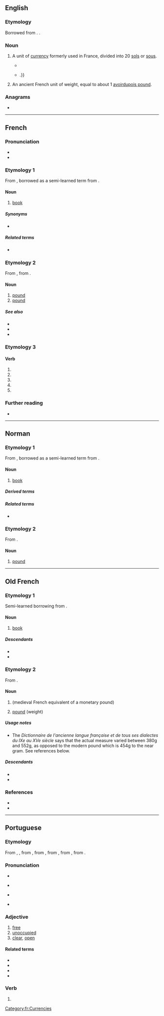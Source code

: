 {{also|livré}}
==English==
{{wikipedia|dab=livre}}

===Etymology===
Borrowed from {{bor|en|fr|livre}}. {{doublet|libra|lang=en}}.

===Noun===
{{en-noun}}

# {{lb|en|historical}} A unit of [[currency]] formerly used in France, divided into 20 [[sol]]s or [[sou]]s.
#* {{quote-book|year=1992|author={{w|Hilary Mantel}}|title=A Place of Greater Safety|publisher=Harper Perennial|year_published=2007|page=115|passage=They like to see them awarded comfortable pensions. Is it 700,000 '''livres''' a year to the Polignac family?}}
#* {{quote-book|year=2002|author={{w|Colin Jones (historian)|Colin Jones}}|title=The Great Nation|publisher=Penguin|year_published=2003|page=30|passage=He never, it should be noted, totally renounced his inheritance: a critic of the court round, he benefited to the tune of a cool two million '''livres''' a year from royal largesse {{...}}.}}
# {{lb|en|historical}} An ancient French unit of weight, equal to about 1 [[avoirdupois pound]].

===Anagrams===
* {{anagrams|en|Elvir|Liver|ervil|levir|liver|rivel|viler}}

----

==French==

===Pronunciation===
* {{fr-IPA}}
* {{audio|Fr-un livre-fr-ouest.ogg|audio (un livre)|lang=fr}}

===Etymology 1===
From {{inh|fr|fro|livre}}, borrowed as a semi-learned term from {{bor|fr|la|liber|liber, librum}}.

====Noun====
{{fr-noun|m}}

# [[book]]

=====Synonyms=====
* {{l|fr|bouquin}}

=====Related terms=====
* {{l|fr|librairie}} {{g|f}}

===Etymology 2===
From {{inh|fr|fro|livre}}, from {{inh|fr|la|libra}}.

====Noun====
{{fr-noun|f}}

# [[pound]] {{gloss|unit of weight}}
# [[pound]] {{gloss|unit of currency}}

=====See also=====
* {{l|fr|franc}}
* {{l|fr|sou}}
* {{l|fr|chelin}}

===Etymology 3===

====Verb====
{{fr-verb-form}}

# {{inflection of|livrer||1|s|pres|indc|lang=fr}}
# {{inflection of|livrer||3|s|pres|indc|lang=fr}}
# {{inflection of|livrer||1|s|pres|subj|lang=fr}}
# {{inflection of|livrer||3|s|pres|subj|lang=fr}}
# {{inflection of|livrer||2|s|impr|lang=fr}}

===Further reading===
* {{R:TLFi}}

[[Category:fr:Currencies]]

----

==Norman==

===Etymology 1===
From {{inh|nrf|fro|livre}}, borrowed as a semi-learned term from {{bor|nrf|la|liber|liber, librum}}.

====Noun====
{{nrf-noun|m}}

# {{lb|nrf|Jersey}} [[book]]

=====Derived terms=====
{{der3|lang=nrf|{{l|nrf|garder les livres||to keep books, book-keep}}
|{{l|nrf|livre d'exèrcice||exercise book}}
|{{l|nrf|livre d'priéthes||prayer book}}}}

=====Related terms=====
* {{l|nrf|librairie||bookshop}}

===Etymology 2===
From {{der|nrf|la|libra}}.

====Noun====
{{nrf-noun|f}}

# [[pound]] {{qualifier|unit of measure of mass}}

{{topics|nrf|Units of measure}}

----

==Old French==

===Etymology 1===
Semi-learned borrowing from {{lbor|fro|la|liber|liber, librum|notext=1}}.

====Noun====
{{fro-noun|m}}

# [[book]] {{gloss|collection of sheets of paper in a specific order}}

=====Descendants=====
{{top2}}
* {{desc|fr|livre}}
* {{desc|nrf|livre}}
{{bottom}}

===Etymology 2===
From {{inh|fro|la|libra}}.

====Noun====
{{fro-noun|f}}

# {{l|en|livre}} (medieval French equivalent of a monetary pound)
# [[pound]] (weight)

=====Usage notes=====
* The ''Dictionnaire de l'ancienne langue française et de tous ses dialectes du IXe au XVe siècle'' says that the actual measure varied between 380g and 552g, as opposed to the modern pound which is 454g to the near gram. See references below.

=====Descendants=====
{{top2}}
* {{desc|en|livre|bor=1}}
* {{desc|fr|livre}}
{{bottom}}

===References===
* {{R:Anglo-Norman On-Line Hub}}
* {{R:Godefroy|supplement=1}}

----

==Portuguese==

===Etymology===
From {{inh|pt|roa-opt|livre}}, {{m|roa-opt|libre}}, from {{inh|pt|la|līber}}, from {{inh|pt|itc-ola|loeber}}, from {{inh|pt|itc-pro|*louðeros}}, from {{inh|pt|ine-pro||*h₁lewdʰ-er-os}}, from {{m|ine-pro|*h₁lewdʰ-||people}}.

===Pronunciation===
* {{audio|Pt-livre.ogg|Audio|lang=pt}}
* {{a|PT}} {{IPA|/ˈli.vɾɨ/|lang=pt}}
* {{a|Brazil}} {{IPA|/ˈli.vɾi/|lang=pt}}
* {{hyphenation|li|vre|lang=pt}}

===Adjective===
{{pt-adj|livr|e}}

# [[free]]
# [[unoccupied]]
# [[clear]], [[open]]

====Related terms====
* {{l|pt|livrar}}
* {{l|pt|liberar}}
* {{l|pt|liberdade}}
* {{l|pt|libertar}}

===Verb===
{{pt-verb-form}}

# {{pt-verb-form-of|livrar|e}}